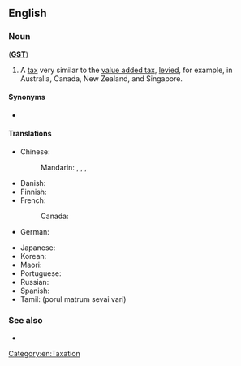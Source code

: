 ==English==
{{wikipedia}}

===Noun===
{{en-noun|head=[[goods]] [[and]] [[service]]s [[tax]]|es}} ('''[[GST]]''')

# A [[tax]] very similar to the [[value added tax]], [[levy|levied]], for example, in Australia, Canada, New Zealand, and Singapore.

====Synonyms====
* {{l|en|value added tax}}

====Translations====
{{trans-top|tax very similar to the value added tax}}
* Chinese:
*: Mandarin: {{t|cmn|商品及服務稅|sc=Hani}}, {{t|cmn|商品及服务税|tr=shāngpǐn jí fúwù shuì|sc=Hani}}, {{qualifier|Singapore}} {{t+|cmn|消費稅|sc=Hani}}, {{t+|cmn|消费税|tr=xiāofèishuì|sc=Hani}}
* Danish: {{t-needed|da}}
* Finnish: {{t+|fi|arvonlisävero}}
* French:
*: Canada: {{t|fr|taxe sur les produits et services|f}}
* German: {{t-needed|de}}
{{trans-mid}}
* Japanese: {{t|ja|商品サービス税|tr=shōhin-sābisu zei|sc=Jpan}}
* Korean: {{t-needed|ko}}
* Maori: {{t|mi|tāke hokohoko}}
* Portuguese: {{t-needed|pt}}
* Russian: {{t|ru|нало́г на това́ры и услу́ги|m}}
* Spanish: {{t|es|impuesto a la venta de los bienes y servicios|m}}
* Tamil: (porul matrum sevai vari)
{{trans-bottom}}

===See also===
* {{l|en|sales tax}}

[[Category:en:Taxation]]